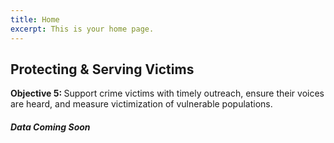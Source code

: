 ```yaml
---
title: Home
excerpt: This is your home page.
---
```



<Section py="2|4|8|10">
  <Container>
    <Grid col="1|2" gap="4|8|12" alignItems="center">
      <Flexbox
        flexDirection="column"
        alignItems="center|flex-start"
        textAlign="center|left"
      >
        <H2 m="0" fontWeight="extrabold" lineHeight="tight">
          Protecting & Serving Victims
        </H2>
        <P fontSize="xl|2xl" mt="2">
          <strong>Objective 5: </strong> Support crime victims with timely
          outreach, ensure their voices are heard, and measure victimization of
          vulnerable populations.
        </P>
      </Flexbox>
    </Grid>
  </Container>
</Section>

<Container>


<Section maxWidth="750px">
  <H5 m="0" lineHeight="tight">
    Data Coming Soon
  </H5>
</Section>

</Container>

